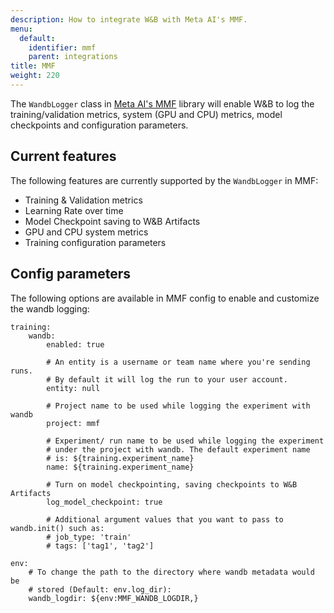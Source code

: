 ---
description: How to integrate W&B with Meta AI's MMF.
menu:
  default:
    identifier: mmf
    parent: integrations
title: MMF
weight: 220
---

The `WandbLogger` class in [Meta AI's MMF](https://github.com/facebookresearch/mmf) library will enable W&B to log the training/validation metrics, system (GPU and CPU) metrics, model checkpoints and configuration parameters.

## Current features

The following features are currently supported by the `WandbLogger` in MMF:

* Training & Validation metrics
* Learning Rate over time
* Model Checkpoint saving to W&B Artifacts
* GPU and CPU system metrics
* Training configuration parameters

## Config parameters

The following options are available in MMF config to enable and customize the wandb logging:

```
training:
    wandb:
        enabled: true
        
        # An entity is a username or team name where you're sending runs.
        # By default it will log the run to your user account.
        entity: null
        
        # Project name to be used while logging the experiment with wandb
        project: mmf
        
        # Experiment/ run name to be used while logging the experiment
        # under the project with wandb. The default experiment name
        # is: ${training.experiment_name}
        name: ${training.experiment_name}
        
        # Turn on model checkpointing, saving checkpoints to W&B Artifacts
        log_model_checkpoint: true
        
        # Additional argument values that you want to pass to wandb.init() such as:
        # job_type: 'train'
        # tags: ['tag1', 'tag2']
        
env:
    # To change the path to the directory where wandb metadata would be 
    # stored (Default: env.log_dir):
    wandb_logdir: ${env:MMF_WANDB_LOGDIR,}
```